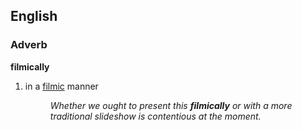 == English ==
=== Adverb ===
'''filmically'''
# in a [[filmic]] manner
#: ''Whether we ought to present this '''filmically''' or with a more traditional slideshow is contentious at the moment.''